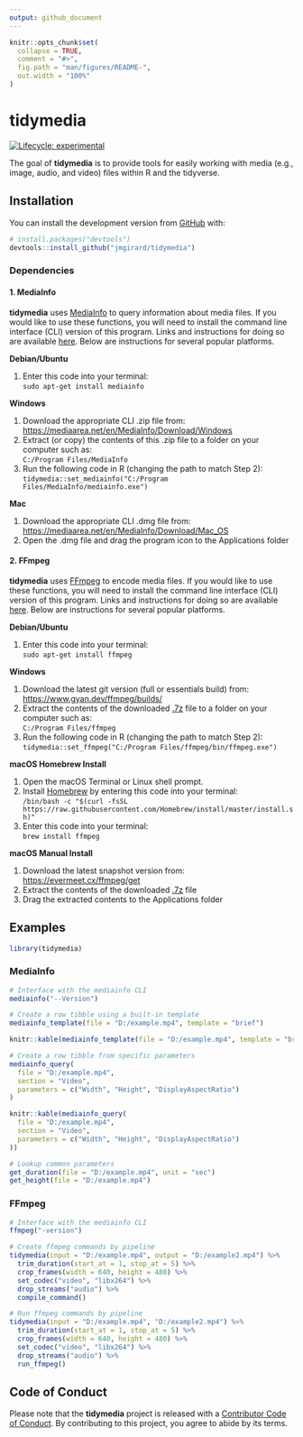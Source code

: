 ```yaml
---
output: github_document
---
```


<!-- README.md is generated from README.Rmd. Please edit that file -->

```r
knitr::opts_chunk$set(
  collapse = TRUE,
  comment = "#>",
  fig.path = "man/figures/README-",
  out.width = "100%"
)
```

# tidymedia

<!-- badges: start -->
[![Lifecycle: experimental](https://img.shields.io/badge/lifecycle-experimental-orange.svg)](https://www.tidyverse.org/lifecycle/#experimental)
<!-- badges: end -->

The goal of **tidymedia** is to provide tools for easily working with media (e.g., image, audio, and video) files within R and the tidyverse.

## Installation

You can install the development version from [GitHub](https://github.com/) with:

``` r
# install.packages("devtools")
devtools::install_github("jmgirard/tidymedia")
```

### Dependencies

#### 1. MediaInfo

**tidymedia** uses [MediaInfo](https://mediaarea.net/en/MediaInfo) to query information about media files. If you would like to use these functions, you will need to install the command line interface (CLI) version of this program. Links and instructions for doing so are available [here](https://mediaarea.net/en/MediaInfo/Download). Below are instructions for several popular platforms.

**Debian/Ubuntu**

1. Enter this code into your terminal:<br />`sudo apt-get install mediainfo`

**Windows**

1. Download the appropriate CLI .zip file from:<br /><https://mediaarea.net/en/MediaInfo/Download/Windows>
2. Extract (or copy) the contents of this .zip file to a folder on your computer such as:<br />`C:/Program Files/MediaInfo`
3. Run the following code in R (changing the path to match Step 2):<br />
`tidymedia::set_mediainfo("C:/Program Files/MediaInfo/mediainfo.exe")`

**Mac**

1. Download the appropriate CLI .dmg file from:<br /><https://mediaarea.net/en/MediaInfo/Download/Mac_OS>
2. Open the .dmg file and drag the program icon to the Applications folder

#### 2. FFmpeg
**tidymedia** uses [FFmpeg](https://ffmpeg.org/) to encode media files. If you would like to use these functions, you will need to install the command line interface (CLI) version of this program. Links and instructions for doing so are available [here](https://ffmpeg.org/download.html). Below are instructions for several popular platforms.

**Debian/Ubuntu**

1. Enter this code into your terminal:<br />`sudo apt-get install ffmpeg`

**Windows**

1. Download the latest git version (full or essentials build) from:<br /> <https://www.gyan.dev/ffmpeg/builds/>
2. Extract the contents of the downloaded [.7z](https://www.7-zip.org/) file to a folder on your computer such as:<br />`C:/Program Files/ffmpeg`
3. Run the following code in R (changing the path to match Step 2):<br />`tidymedia::set_ffmpeg("C:/Program Files/ffmpeg/bin/ffmpeg.exe")`

**macOS Homebrew Install**

1. Open the macOS Terminal or Linux shell prompt.
2. Install [Homebrew](https://brew.sh/) by entering this code into your terminal:<br />`/bin/bash -c "$(curl -fsSL https://raw.githubusercontent.com/Homebrew/install/master/install.sh)"`
3. Enter this code into your terminal:<br />`brew install ffmpeg`

**macOS Manual Install**

1. Download the latest snapshot version from:<br /><https://evermeet.cx/ffmpeg/get>
2. Extract the contents of the downloaded [.7z](https://www.7-zip.org/) file
3. Drag the extracted contents to the Applications folder

## Examples

```r
library(tidymedia)
```

### MediaInfo

```r
# Interface with the mediainfo CLI
mediainfo("--Version")
```

```r
# Create a row tibble using a built-in template
mediainfo_template(file = "D:/example.mp4", template = "brief")
```

```r
knitr::kable(mediainfo_template(file = "D:/example.mp4", template = "brief"))
```

```r
# Create a row tibble from specific parameters
mediainfo_query(
  file = "D:/example.mp4", 
  section = "Video", 
  parameters = c("Width", "Height", "DisplayAspectRatio")
)
```
```r
knitr::kable(mediainfo_query(
  file = "D:/example.mp4", 
  section = "Video", 
  parameters = c("Width", "Height", "DisplayAspectRatio")
))
```

```r
# Lookup common parameters
get_duration(file = "D:/example.mp4", unit = "sec")
get_height(file = "D:/example.mp4")
```

### FFmpeg

```r
# Interface with the mediainfo CLI
ffmpeg("-version")
```
```r
# Create ffmpeg commands by pipeline
tidymedia(input = "D:/example.mp4", output = "D:/example2.mp4") %>% 
  trim_duration(start_at = 1, stop_at = 5) %>% 
  crop_frames(width = 640, height = 480) %>% 
  set_codec("video", "libx264") %>%
  drop_streams("audio") %>% 
  compile_command()
```

```r
# Run ffmpeg commands by pipeline
tidymedia(input = "D:/example.mp4", "D:/example2.mp4") %>% 
  trim_duration(start_at = 1, stop_at = 5) %>% 
  crop_frames(width = 640, height = 480) %>% 
  set_codec("video", "libx264") %>%
  drop_streams("audio") %>% 
  run_ffmpeg()
```

## Code of Conduct

Please note that the **tidymedia** project is released with a [Contributor Code of Conduct](https://contributor-covenant.org/version/2/0/CODE_OF_CONDUCT.html). By contributing to this project, you agree to abide by its terms.
